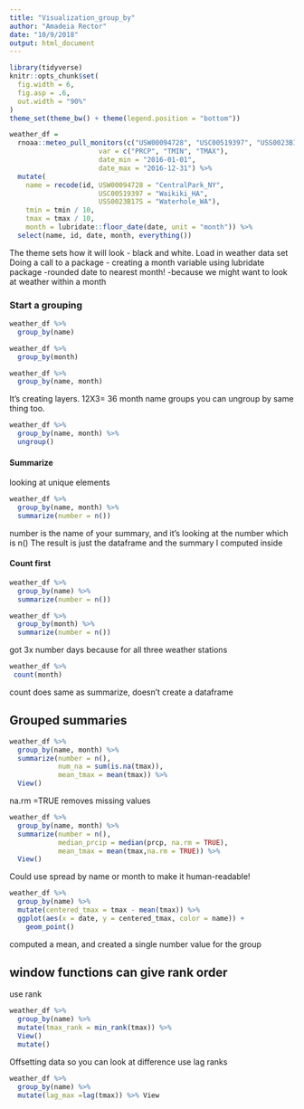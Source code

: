 ```yaml
---
title: "Visualization_group_by"
author: "Amadeia Rector"
date: "10/9/2018"
output: html_document
---
```


```r
library(tidyverse)
knitr::opts_chunk$set(
  fig.width = 6,
  fig.asp = .6,
  out.width = "90%"
)
theme_set(theme_bw() + theme(legend.position = "bottom"))

```

```r
weather_df = 
  rnoaa::meteo_pull_monitors(c("USW00094728", "USC00519397", "USS0023B17S"),
                      var = c("PRCP", "TMIN", "TMAX"), 
                      date_min = "2016-01-01",
                      date_max = "2016-12-31") %>%
  mutate(
    name = recode(id, USW00094728 = "CentralPark_NY", 
                      USC00519397 = "Waikiki_HA",
                      USS0023B17S = "Waterhole_WA"),
    tmin = tmin / 10,
    tmax = tmax / 10,
    month = lubridate::floor_date(date, unit = "month")) %>%
  select(name, id, date, month, everything())


```
The theme sets how it will look - black and white.
Load in weather data set
Doing a call to a package - creating a month variable using lubridate package
-rounded date to nearest month!
-because we might want to look at weather within a month

### Start a grouping
```r
weather_df %>% 
  group_by(name)
```

```r
weather_df %>% 
  group_by(month)
```
```r
weather_df %>% 
  group_by(name, month)
```
It's creating layers.
12X3= 36 month name groups
you can ungroup by same thing too.

```r
weather_df %>% 
  group_by(name, month) %>% 
  ungroup()
```

#### Summarize  
looking at unique elements
```r
weather_df %>% 
  group_by(name, month) %>% 
  summarize(number = n())
```
number is the name of your summary, and it's looking at the number which is n()
The result is just the dataframe and the summary I computed inside

#### Count first
```r
weather_df %>% 
  group_by(name) %>% 
  summarize(number = n())
```
```r
weather_df %>% 
  group_by(month) %>% 
  summarize(number = n())
```
got 3x number days because for all three weather stations

```r
weather_df %>% 
 count(month)
```
count does same as summarize, doesn't create a dataframe

## Grouped summaries
```r
weather_df %>% 
  group_by(name, month) %>% 
  summarize(number = n(),
            num_na = sum(is.na(tmax)),
            mean_tmax = mean(tmax)) %>% 
  View()
```
na.rm =TRUE removes missing values
```r
weather_df %>% 
  group_by(name, month) %>% 
  summarize(number = n(),
            median_prcip = median(prcp, na.rm = TRUE),
            mean_tmax = mean(tmax,na.rm = TRUE)) %>%
  View()
```
Could use spread by name or month to make it human-readable!
```r
weather_df %>%
  group_by(name) %>%
  mutate(centered_tmax = tmax - mean(tmax)) %>% 
  ggplot(aes(x = date, y = centered_tmax, color = name)) + 
    geom_point() 
```
computed a mean,  and created a single number value for the group

## window functions can give rank order
use rank
```r
weather_df %>%
  group_by(name) %>%
  mutate(tmax_rank = min_rank(tmax)) %>% 
  View()
  mutate()
```

Offsetting data so you can look at difference
use lag ranks
```r
weather_df %>%
  group_by(name) %>%
  mutate(lag_max =lag(tmax)) %>% View
```


